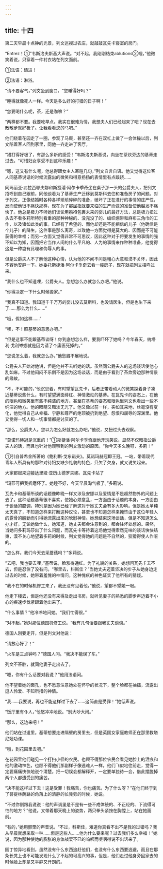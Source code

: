 ```yaml
---
---
---
```

title: 十四
---



第二天早晨十点钟的光景，列文巡视过农庄，就敲敲瓦先卡寝室的房门。

“Entrez！①”韦斯洛夫斯基大声说。“对不起，我刚刚结束ablutions②哩，”他微笑着说，只穿着一件衬衣站在列文面前。



①法语：请进！

②法语：淋浴。

“请不要客气，”列文坐到窗口。“您睡得好吗？”

“睡得就像死人一样。今天是多么好的打猎的日子啊！”

“您要喝什么呢，茶，还是咖啡？”

“两样都不要。我要吃早点。我实在很难为情，我想夫人们已经起来了吧？现在去散散步就好极了。让我看看您的马吧。”

他们绕着花园走了一圈，参观了马厩，甚至还一齐在双杠上做了一会体操以后，列文陪着客人回到家里，同他一齐走进了客厅。

“猎打得好极了，有那么多新的感受！”韦斯洛夫斯基说，向坐在茶炊旁边的基蒂走过去。“可惜妇女享受不到这种乐趣！”

“嗯，这又有什么呢，他总得跟女主人寒暄几句，”列文自言自语。他又觉得这位客人同基蒂说话的时候流露出的微笑和得意扬扬的表情里有点蹊跷……

同玛丽亚·弗拉西耶夫娜和斯捷潘·阿尔卡季奇坐在桌子那一头的公爵夫人，把列文招呼到自己跟前，同他谈着为了基蒂生产迁移到莫斯科去住和准备房子的问题。对于列文，正像结婚时各种各样琐琐碎碎的准备，破坏了正在进行的事情的庄严性，反而使他很不痛快那样，现在为了那屈指就要来临的生产而做的准备使他越发不痛快了。他总是极力不听她们谈论用襁褓包裹未来的婴儿的最好方法，总是极力扭过头去不看多莉所特别看重的那种神秘的、没完没了的、编织绷带和麻布三角巾的工作，以及诸如此类的事。已经有了希望的、而他却还是不能相信的儿子（他确信是个儿子）的降生，这件事是那么离奇，以致他一方面觉得是莫大的、因而是不可能获得的幸福；而另一方面又觉得非常不可思议，因此这种对于将要发生的事情的强不知以为知，因而把它当作人间的什么平凡的、人为的事情来作种种准备，他觉得这是一种岂有此理和侮辱人的事。

但是公爵夫人不了解他这种心情，认为他的不闻不问是粗心大意和漠不关怀，因此不容他安静一下。她委托斯捷潘·阿尔卡季奇去看一幢房子，现在就把列文招呼过来。

“我什么也不知道哩，公爵夫人。您想怎么办就怎么办吧。”他说。

“你得决定一下什么时候搬家。”

“我真不知道。我知道千千万万的婴儿没去莫斯科，也没请医生，但是也生下来了……那么为什么……”

“哦，假如这样……”

“噢，不！照基蒂的意思办吧。”

“但是这事不能跟基蒂谈呀！你到底想怎么样，要我吓坏了她吗？今年春天，纳塔利·戈利岑娜就是因为请了个庸医死掉的。”

“您说怎么着，我就怎么办，”他愁眉不展地说。

公爵夫人开始对他讲，但是他并不去听她的话。虽然同公爵夫人的这场谈话使他心乱如麻，不过他闷闷不乐倒不是因为这场谈话，而是由于看到了茶炊旁边那种情景的缘故。

“不，不可能的，”他沉思着，有时望望瓦先卡，后者正带着动人的微笑探着身子凑近基蒂说些什么，有时望望满面绯红、神情激动的基蒂。在瓦先卡的姿态上，在他的眼色和微笑里有些不纯洁的地方，甚至在基蒂的姿态和眼色里列文也看出一些不纯洁的地方。他的眼睛又黯淡无光了。他又像以前一样，突如其来地，丝毫没有变化，他觉得自己从幸福、宁静和尊严的绝顶被扔到绝望、怨恨和屈辱的深渊里。他又觉得一切人和一切事情都是讨厌的了。

“那么，公爵夫人，您以为怎么好就怎么办吧，”他说，又扭过头去观察。

“莫诺玛赫冠是沉重的！”①斯捷潘·阿尔卡季奇跟他开玩笑说，显然不仅暗指公爵夫人的话，而且也针对他观察到的列文激动的原因。“你今天多么晚呀，多莉！”



①引自普希金所著的《鲍利斯·戈东诺夫》。莫诺玛赫冠即王冠。一站，带着现代青年人所具有的那种对待妇女缺少礼貌的特色，只欠了欠身，就又说笑起来。

大家都起来迎接达里娅·亚历山德罗夫娜。瓦先卡站了

“玛莎可把我折磨坏了。她睡不好，今天早晨淘气极了。”多莉说。

瓦先卡和基蒂所谈的话题像昨晚一样又涉及安娜以及爱情是不是超然物外的问题上去了。这种话题基蒂很不喜欢，使她心烦意乱，一方面由于话题的本身，一方面由于谈话的腔调，特别是因为她已经了解这对于她丈夫会有多大影响。但是她太单纯太天真了，不知道怎样来打断这种议论，甚至也不知道怎样来掩饰由于这位年轻人的露骨的殷勤而引得她流露出来的欣慰神情。她想结束这场谈话，但是不知道怎么办才好。无论她做什么，她知道，她丈夫都会注意到的，都会往坏处想的。果然，当她问多莉玛莎出了什么问题，而瓦先卡等待着这场他觉得索然无味的谈话快快结束，漠不关心地望着多莉的时候，列文觉得她的问题是不自然的，狡猾得使人作呕的。

“怎么样，我们今天去采蘑菇吗？”多莉说。

“去吧，我也要去哩，”基蒂说，脸涨得通红。为了礼貌的关系，她想问瓦先卡去不去，但是忍住了没有问。“哪里去，科斯佳？”当她丈夫迈着坚决的步子从她身边走过去的时候，她带着羞愧的神情问。这种愧疚的神色证实了他所有的猜疑。

“我不在的时候机修工来了，我还没有见着他，”他说，望都不望她一眼。

他走下楼去，但是他还没有来得及走出书房，就听见妻子的熟悉的脚步声迈着不小心的疾速步伐紧跟着他出来了。

“什么事情？”他冷冷地问她。“我们忙得很。”

“对不起，”她对那位德国机修工说。“我有几句话要跟我丈夫谈谈。”

德国人刚要走开，但是列文对他说：

“请放心好了！”

“火车是三点钟吗？”德国人问。“我决不能误了车。”

列文不答腔，就同他妻子走出去了。

“嗯，你有什么话要对我说？”他用法语问。

他不望着她的面孔，也不愿意注意她处在怀孕的状况下，整个脸都在抽搐，流露出逗人怜爱、不知所措的神情。

“我……我要说，再也不能这样过下去了……这简直是受罪！”她低声说。

“饭厅里有仆人，”他怒冲冲地说。“别大吵大闹。”

“那么，这边来吧！”

他们站在过道里。基蒂想要走进隔壁的房里去，但是英国女家庭教师正在那里教塔尼娅功课。

“哦，到花园里去吧。”

在花园里他们碰见一个打扫小径的农民。也顾不得那位农民会看见她脸上的泪痕和他的激动神色，也顾不得他们那副样子像逃难人一样，他们飞似地往前走，觉得一定要痛痛快快地说个清楚，把一切误会都解释开，一定要单独待一会，借此摆脱掉两个人都遭受到的痛苦。

“决不能这样过下去！这是受罪！我痛苦，你也痛苦。为了什么呀？”在他们终于到了菩提林荫路的角落上的清静的长凳旁的时候，她说。

“不过你倒跟我说说：他的声调里是不是有一些不成体统的、不正经的、下流得可怕的地方？”他说，又带着那天晚上的姿势，两只拳头紧按在胸膛上，站在她面前。

“有的，”她用颤栗的声音说。“不过，科斯佳，难道你真看不出不是我的过错吗？我从早晨就想采取一种……但是这些人……他为什么要来呢？过去我们多么幸福！”她说，因为那种使她的膨胀的身体战栗不已的呜咽而哽咽得说不出话来了。

园丁惊异地看到，虽然没有什么东西追赶他们，也没有什么东西要逃避，而且在那条长凳上也不可能发现什么了不起的可高兴的事，但是，他们走过他身旁回家去的时候脸上却是又平静又开朗的。